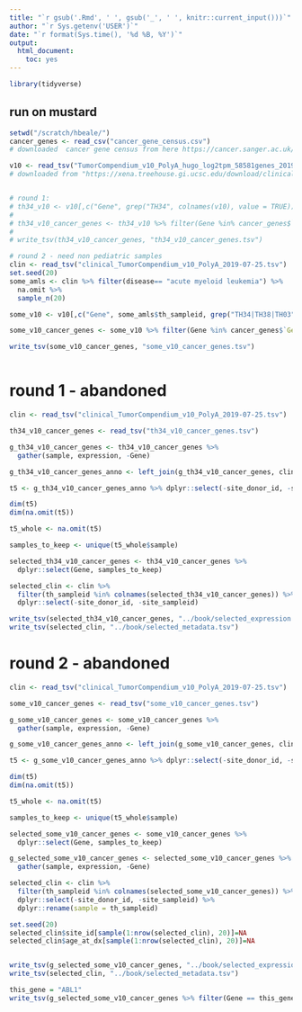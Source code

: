 ```yaml
---
title: "`r gsub('.Rmd', ' ', gsub('_', ' ', knitr::current_input()))`"
author: "`r Sys.getenv('USER')`"
date: "`r format(Sys.time(), '%d %B, %Y')`"
output:
  html_document:
    toc: yes
---
```

  


```r

library(tidyverse)

```


## run on mustard
```r
setwd("/scratch/hbeale/")
cancer_genes <- read_csv("cancer_gene_census.csv")
# downloaded  cancer gene census from here https://cancer.sanger.ac.uk/cosmic/download

v10 <- read_tsv("TumorCompendium_v10_PolyA_hugo_log2tpm_58581genes_2019-07-25.tsv")
# downloaded from "https://xena.treehouse.gi.ucsc.edu/download/clinical_TumorCompendium_v10_PolyA_2019-07-25.tsv"


# round 1:
# th34_v10 <- v10[,c("Gene", grep("TH34", colnames(v10), value = TRUE))]
# 
# th34_v10_cancer_genes <- th34_v10 %>% filter(Gene %in% cancer_genes$`Gene Symbol`)
# 
# write_tsv(th34_v10_cancer_genes, "th34_v10_cancer_genes.tsv")

# round 2 - need non pediatric samples
clin <- read_tsv("clinical_TumorCompendium_v10_PolyA_2019-07-25.tsv")
set.seed(20)
some_amls <- clin %>% filter(disease== "acute myeloid leukemia") %>%
  na.omit %>%
  sample_n(20)

some_v10 <- v10[,c("Gene", some_amls$th_sampleid, grep("TH34|TH38|TH03", colnames(v10), value = TRUE))]

some_v10_cancer_genes <- some_v10 %>% filter(Gene %in% cancer_genes$`Gene Symbol`)

write_tsv(some_v10_cancer_genes, "some_v10_cancer_genes.tsv")



```

# round 1 - abandoned
```r

clin <- read_tsv("clinical_TumorCompendium_v10_PolyA_2019-07-25.tsv")

th34_v10_cancer_genes <- read_tsv("th34_v10_cancer_genes.tsv")

g_th34_v10_cancer_genes <- th34_v10_cancer_genes %>%
  gather(sample, expression, -Gene)

g_th34_v10_cancer_genes_anno <- left_join(g_th34_v10_cancer_genes, clin, by=c("sample"="th_sampleid"))

t5 <- g_th34_v10_cancer_genes_anno %>% dplyr::select(-site_donor_id, -site_sampleid)

dim(t5)
dim(na.omit(t5))

t5_whole <- na.omit(t5)

samples_to_keep <- unique(t5_whole$sample)

selected_th34_v10_cancer_genes <- th34_v10_cancer_genes %>%
  dplyr::select(Gene, samples_to_keep)

selected_clin <- clin %>% 
  filter(th_sampleid %in% colnames(selected_th34_v10_cancer_genes)) %>%
  dplyr::select(-site_donor_id, -site_sampleid)

write_tsv(selected_th34_v10_cancer_genes, "../book/selected_expression.tsv")
write_tsv(selected_clin, "../book/selected_metadata.tsv")

```



# round 2 - abandoned
```r

clin <- read_tsv("clinical_TumorCompendium_v10_PolyA_2019-07-25.tsv")

some_v10_cancer_genes <- read_tsv("some_v10_cancer_genes.tsv")

g_some_v10_cancer_genes <- some_v10_cancer_genes %>%
  gather(sample, expression, -Gene)

g_some_v10_cancer_genes_anno <- left_join(g_some_v10_cancer_genes, clin, by=c("sample"="th_sampleid"))

t5 <- g_some_v10_cancer_genes_anno %>% dplyr::select(-site_donor_id, -site_sampleid)

dim(t5)
dim(na.omit(t5))

t5_whole <- na.omit(t5)

samples_to_keep <- unique(t5_whole$sample)

selected_some_v10_cancer_genes <- some_v10_cancer_genes %>%
  dplyr::select(Gene, samples_to_keep)

g_selected_some_v10_cancer_genes <- selected_some_v10_cancer_genes %>%
  gather(sample, expression, -Gene)

selected_clin <- clin %>% 
  filter(th_sampleid %in% colnames(selected_some_v10_cancer_genes)) %>%
  dplyr::select(-site_donor_id, -site_sampleid) %>%
  dplyr::rename(sample = th_sampleid)

set.seed(20)
selected_clin$site_id[sample(1:nrow(selected_clin), 20)]=NA
selected_clin$age_at_dx[sample(1:nrow(selected_clin), 20)]=NA


write_tsv(g_selected_some_v10_cancer_genes, "../book/selected_expression.tsv")
write_tsv(selected_clin, "../book/selected_metadata.tsv")

this_gene = "ABL1"
write_tsv(g_selected_some_v10_cancer_genes %>% filter(Gene == this_gene), "../book/one_gene_expression.tsv")


```